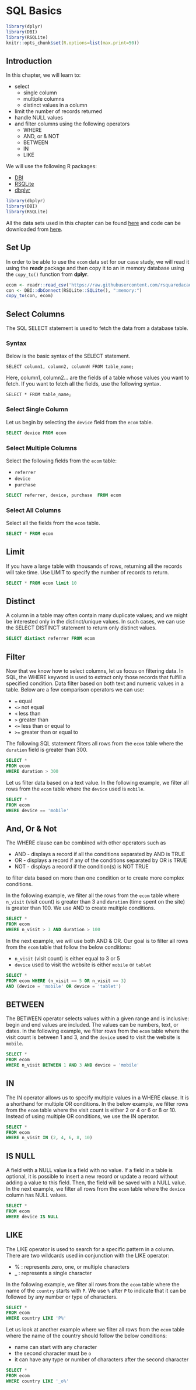 # SQL Basics {#sqlbasics}

```r
library(dplyr)
library(DBI)
library(RSQLite)
knitr::opts_chunk$set(R.options=list(max.print=50))
```

## Introduction

In this chapter, we will learn to:

- select 
    - single column
    - multiple columns
    - distinct values in a column
- limit the number of records returned
- handle NULL values
- and filter columns using the following operators
   - WHERE
   - AND, or & NOT
   - BETWEEN
   - IN
   - LIKE

We will use the following R packages:

- [DBI](http://readr.tidyverse.org/)
- [RSQLite](https://rstats-db.github.io/RSQLite/)
- [dbplyr](http://dbplyr.tidyverse.org/)

```r
library(dbplyr)
library(DBI)
library(RSQLite)
```

All the data sets used in this chapter can be found [here](https://github.com/rsquaredacademy/datasets) and code can be downloaded from [here](https://gist.github.com/rsquaredacademy/f44774d9c6e115c08d5e2e693380a00f).

## Set Up

In order to be able to use the `ecom` data set for our case study, we will read 
it using the **readr** package and then copy it to an in memory database using the 
`copy_to()` function from **dplyr**.

```r
ecom <- readr::read_csv('https://raw.githubusercontent.com/rsquaredacademy/datasets/master/web.csv')
con <- DBI::dbConnect(RSQLite::SQLite(), ":memory:")
copy_to(con, ecom)
```
## Select Columns

The SQL SELECT statement is used to fetch the data from a database table.

### Syntax

Below is the basic syntax of the SELECT statement.

`SELECT column1, column2, columnN FROM table_name;`

Here, column1, column2... are the fields of a table whose values you want to fetch. 
If you want to fetch all the fields, use the following syntax.

`SELECT * FROM table_name;`

### Select Single Column

Let us begin by selecting the `device` field from the `ecom` table.

```sql
SELECT device FROM ecom
```

### Select Multiple Columns

Select the following fields from the `ecom` table:

- `referrer`
- `device`
- `purchase`

```sql
SELECT referrer, device, purchase  FROM ecom
```

### Select All Columns

Select all the fields from the `ecom` table.

```sql
SELECT * FROM ecom
```

## Limit

If you have a large table with thousands of rows, returning all the records
will take time. Use LIMIT to specify the number of records to return.

```sql
SELECT * FROM ecom limit 10
```

## Distinct

A column in a table may often contain many duplicate values; and we might be interested only in the 
distinct/unique values. In such cases, we can use the SELECT DISTINCT statement to return only distinct values.

```sql
SELECT distinct referrer FROM ecom
```

## Filter

Now that we know how to select columns, let us focus on filtering data. In SQL, the WHERE keyword is used to extract only those records that fulfill a specified condition. Data filter based on both text and numeric values in a table. Below are a few comparison operators we can use:

- `=` equal
- `<>` not equal
- `<` less than
- `>` greater than
- `<=` less than or equal to
- `>=` greater than or equal to


The following SQL statement filters all rows from the `ecom` table where the `duration` field
is greater than 300.

```sql
SELECT * 
FROM ecom 
WHERE duration > 300
```

Let us filter data based on a text value. In the following example, we filter all rows 
from the `ecom` table where the `device` used is `mobile`.

```sql
SELECT * 
FROM ecom 
WHERE device == 'mobile'
```

## And, Or & Not

The WHERE clause can be combined with other operators such as  

- AND - displays a record if all the conditions separated by AND is TRUE
- OR  - displays a record if any of the conditions separated by OR is TRUE
- NOT - displays a record if the condition(s) is NOT TRUE

to filter data based on more than one condition or to create more complex conditions.

In the following example, we filter all the rows from the `ecom` table where
`n_visit` (visit count) is greater than 3 and `duration` (time spent on the site)
is greater than 100. We use AND to create multiple conditions.

```sql
SELECT * 
FROM ecom 
WHERE n_visit > 3 AND duration > 100
```

In the next example, we will use both AND & OR. Our goal is to filter all 
rows from the `ecom` table that follow the below conditions:

- `n_visit` (visit count) is either equal to 3 or 5
- `device` used to visit the website is either `mobile` or `tablet`

```sql
SELECT * 
FROM ecom WHERE (n_visit == 5 OR n_visit == 3)  
AND (device = 'mobile' OR device = 'tablet')
```

## BETWEEN

The BETWEEN operator selects values within a given range and is inclusive: begin and end values are included. The values can be numbers, text, or dates. In the following example, we filter rows from 
the `ecom` table where the visit count is between 1 and 3, and the `device` used to visit the website is
`mobile`.

```sql
SELECT * 
FROM ecom
WHERE n_visit BETWEEN 1 AND 3 AND device = 'mobile'
```

## IN

The IN operator allows us to specify multiple values in a WHERE clause. It is a shorthand 
for multiple OR conditions. In the below example, we filter rows from the `ecom` table where
the visit count is either 2 or 4 or 6 or 8 or 10. Instead of using multiple OR conditions, 
we use the IN operator.

```sql
SELECT * 
FROM ecom 
WHERE n_visit IN (2, 4, 6, 8, 10)
```

## IS NULL

A field with a NULL value is a field with no value. If a field in a table is optional, it is possible to insert a new record or update a record without adding a value to this field. Then, the field will be saved with a NULL value. In the next example, we filter all rows from the `ecom` table where the `device` column
has NULL values.

```sql
SELECT * 
FROM ecom 
WHERE device IS NULL
```

## LIKE

The LIKE operator is used to search for a specific pattern in a column. There are two wildcards used in conjunction with the LIKE operator:

- % : represents zero, one, or multiple characters
- _ : represents a single character

In the following example, we filter all rows from the `ecom` table where the name of the `country` starts with `P`. We use `%` after `P` to indicate that it can be followed by any number or type of characters.

```sql
SELECT * 
FROM ecom 
WHERE country LIKE 'P%'
```

Let us look at another example where we filter all rows from the `ecom` table where the name of the
country should follow the below conditions:

- name can start with any character
- the second character must be `o`
- it can have any type or number of characters after the second character

```sql
SELECT * 
FROM ecom 
WHERE country LIKE '_o%'
```
